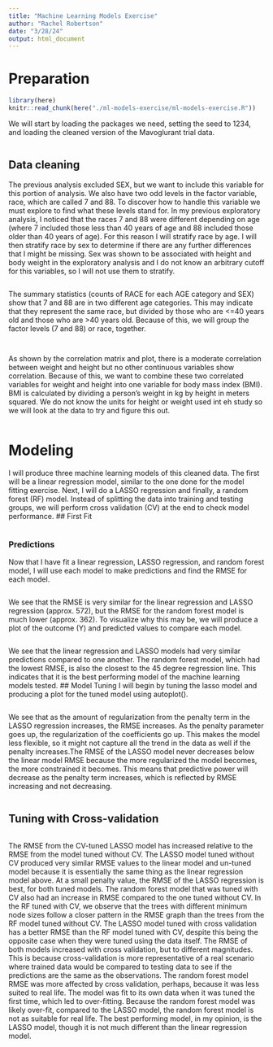 ---
title: "Machine Learning Models Exercise"
author: "Rachel Robertson"
date: "3/28/24"
output: html_document
---
# Preparation
```{r, include=FALSE, cache=FALSE}
library(here)
knitr::read_chunk(here("./ml-models-exercise/ml-models-exercise.R"))
```
We will start by loading the packages we need, setting the seed to 1234, and loading the cleaned version of the Mavoglurant trial data.
```{r, packages, message = FALSE, warning = FALSE}

```
## Data cleaning
The previous analysis excluded SEX, but we want to include this variable for this portion of analysis. We also have two odd levels in the factor variable, race, which are called 7 and 88. To discover how to handle this variable we must explore to find what these levels stand for. In my previous exploratory analysis, I noticed that the races 7 and 88 were different depending on age (where 7 included those less than 40 years of age and 88 included those older than 40 years of age). For this reason I will stratify race by age. I will then stratify race by sex to determine if there are any further differences that I might be missing. Sex was shown to be associated with height and body weight in the exploratory analysis and I do not know an arbitrary cutoff for this variables, so I will not use them to stratify.
```{r, stratify, message = FALSE, warning = FALSE}

```
The summary statistics (counts of RACE for each AGE category and SEX) show that 7 and 88 are in two different age categories. This may indicate that they represent the same race, but divided by those who are <=40 years old and those who are >40 years old. Because of this, we will group the factor levels (7 and 88) or race, together.
```{r, combine, message = FALSE, warning = FALSE}

```

```{r, correlation, message = FALSE, warning = FALSE}

```
As shown by the correlation matrix and plot, there is a moderate correlation between weight and height but no other continuous variables show correlation. Because of this, we want to combine these two correlated variables for weight and height into one variable for body mass index (BMI). BMI is calculated by dividing a person's weight in kg by height in meters squared. We do not know the units for height or weight used int eh study so we will look at the data to try and figure this out.

```{r, summary, message = FALSE, warning = FALSE}

```
# Modeling
I will produce three machine learning models of this cleaned data. The first will be a linear regression model, similar to the one done for the model fitting exercise. Next, I will do a LASSO regression and finally, a random forest (RF) model. Instead of splitting the data into training and testing groups, we will perform cross validation (CV) at the end to check model performance.
## First Fit
```{r, first-fit, message = FALSE, warning = FALSE}

```
### Predictions
Now that I have fit a linear regression, LASSO regression, and random forest model, I will use each model to make predictions and find the RMSE for each model.
```{r, predictions, message = FALSE, warning = FALSE}

```
We see that the RMSE is very similar for the linear regression and LASSO regression (approx. 572), but the RMSE for the random forest model is much lower (approx. 362). To visualize why this may be, we will produce a plot of the outcome (Y) and predicted values to compare each model.
```{r, pred-plot, message = FALSE, warning = FALSE}

```
We see that the linear regression and LASSO models had very similar predictions compared to one another. The random forest model, which had the lowest RMSE, is also the closest to the 45 degree regression line. This indicates that it is the best performing model of the machine learning models tested.
## Model Tuning
I will begin by tuning the lasso model and producing a plot for the tuned model using autoplot().
```{r, tune1, message = FALSE, warning = FALSE}

```
We see that as the amount of regularization from the penalty term in the LASSO regression increases, the RMSE increases. As the penalty parameter goes up, the regularization of the coefficients go up. This makes the model less flexible, so it might not capture all the trend in the data as well if the penalty increases.The RMSE of the LASSO model never decreases below the linear model RMSE because the more regularized the model becomes, the more constrained it becomes. This means that predictive power will decrease as the penalty term increases, which is reflected by RMSE increasing and not decreasing.
```{r, tune2, message = FALSE, warning = FALSE}

```
## Tuning with Cross-validation
```{r, tune3, message = FALSE, warning = FALSE}

```
The RMSE from the CV-tuned LASSO model has increased relative to the RMSE from the model tuned without CV. The LASSO model tuned without CV produced very similar RMSE values to the linear model and un-tuned model because it is essentially the same thing as the linear regression model above. At a small penalty value, the RMSE of the LASSO regression is best, for both tuned models.
The random forest model that was tuned with CV also had an increase in RMSE compared to the one tuned without CV. In the RF tuned with CV, we observe that the trees with different minimum node sizes follow a closer pattern in the RMSE graph than the trees from the RF model tuned without CV. 
The LASSO model tuned with cross validation has a better RMSE than the RF model tuned with CV, despite this being the opposite case when they were tuned using the data itself. The RMSE of both models increased with cross validation, but to different magnitudes. This is because cross-validation is more representative of a real scenario where trained data would be compared to testing data to see if the predictions are the same as the observations. The random forest model RMSE was more affected by cross validation, perhaps, because it was less suited to real life. The model was fit to its own data when it was tuned the first time, which led to over-fitting. Because the random forest model was likely over-fit, compared to the LASSO model, the random forest model is not as suitable for real life. The best performing model, in my opinion, is the LASSO model, though it is not much different than the linear regression model.